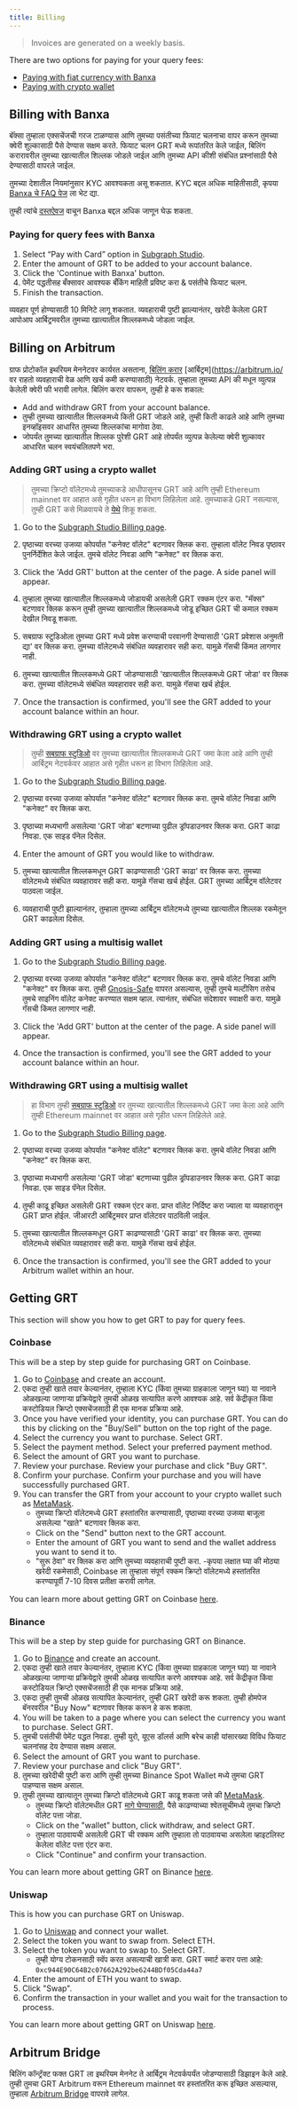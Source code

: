 ```yaml
---
title: Billing
---
```


> Invoices are generated on a weekly basis.

There are two options for paying for your query fees:

- [Paying with fiat currency with Banxa](#billing-with-banxa)
- [Paying with crypto wallet](#billing-on-arbitrum)

## Billing with Banxa

बॅंक्सा तुम्हाला एक्सचेंजची गरज टाळण्यास आणि तुमच्या पसंतीच्या फियाट चलनाचा वापर करून तुमच्या क्वेरी शुल्कासाठी पैसे देण्यास सक्षम करते. फियाट चलन GRT मध्ये रूपांतरित केले जाईल, बिलिंग करारावरील तुमच्या खात्यातील शिल्लक जोडले जाईल आणि तुमच्या API कीशी संबंधित प्रश्नांसाठी पैसे देण्यासाठी वापरले जाईल.

तुमच्या देशातील नियमांनुसार KYC आवश्यकता असू शकतात. KYC बद्दल अधिक माहितीसाठी, कृपया [Banxa चे FAQ पेज](https://docs.banxa.com/docs/faqs) ला भेट द्या.

तुम्ही त्यांचे [दस्तऐवज](https://docs.banxa.com/docs) वाचून Banxa बद्दल अधिक जाणून घेऊ शकता.

### Paying for query fees with Banxa

1. Select “Pay with Card” option in [Subgraph Studio](https://thegraph.com/studio/billing/?show=Deposit).
2. Enter the amount of GRT to be added to your account balance.
3. Click the 'Continue with Banxa' button.
4. पेमेंट पद्धतीसह बँक्सावर आवश्यक बँकिंग माहिती प्रविष्ट करा & पसंतीचे फियाट चलन.
5. Finish the transaction.

व्यवहार पूर्ण होण्यासाठी 10 मिनिटे लागू शकतात. व्यवहाराची पुष्टी झाल्यानंतर, खरेदी केलेला GRT आपोआप आर्बिट्रमवरील तुमच्या खात्यातील शिल्लकमध्ये जोडला जाईल.

## Billing on Arbitrum

ग्राफ प्रोटोकॉल इथरियम मेननेटवर कार्यरत असताना, [बिलिंग करार](https://arbiscan.io/address/0x1b07d3344188908fb6deceac381f3ee63c48477a) [आर्बिट्रम](https://arbitrum.io/ वर राहतो व्यवहाराची वेळ आणि खर्च कमी करण्यासाठी) नेटवर्क. तुम्हाला तुमच्या API की मधून व्युत्पन्न केलेली क्वेरी फी भरावी लागेल. बिलिंग करार वापरून, तुम्ही हे करू शकाल:

- Add and withdraw GRT from your account balance.
- तुम्ही तुमच्या खात्यातील शिल्लकमध्ये किती GRT जोडले आहे, तुम्ही किती काढले आहे आणि तुमच्या इनव्हॉइसवर आधारित तुमच्या शिल्लकांचा मागोवा ठेवा.
- जोपर्यंत तुमच्या खात्यातील शिल्लक पुरेशी GRT आहे तोपर्यंत व्युत्पन्न केलेल्या क्वेरी शुल्कावर आधारित चलन स्वयंचलितपणे भरा.

### Adding GRT using a crypto wallet

> तुमच्या क्रिप्टो वॉलेटमध्ये तुमच्याकडे आधीपासूनच GRT आहे आणि तुम्ही Ethereum mainnet वर आहात असे गृहीत धरून हा विभाग लिहिलेला आहे. तुमच्याकडे GRT नसल्यास, तुम्ही GRT कसे मिळवायचे ते [येथे](#getting-grt) शिकू शकता.

1. Go to the [Subgraph Studio Billing page](https://thegraph.com/studio/billing/).

2. पृष्ठाच्या वरच्या उजव्या कोपर्यात "कनेक्ट वॉलेट" बटणावर क्लिक करा. तुम्हाला वॉलेट निवड पृष्ठावर पुनर्निर्देशित केले जाईल. तुमचे वॉलेट निवडा आणि "कनेक्ट" वर क्लिक करा.

3. Click the 'Add GRT' button at the center of the page. A side panel will appear.

4. तुम्हाला तुमच्या खात्यातील शिल्लकमध्ये जोडायची असलेली GRT रक्कम एंटर करा. "मॅक्स" बटणावर क्लिक करून तुम्ही तुमच्या खात्यातील शिल्लकमध्ये जोडू इच्छित GRT ची कमाल रक्कम देखील निवडू शकता.

5. सबग्राफ स्टुडिओला तुमच्या GRT मध्ये प्रवेश करण्याची परवानगी देण्यासाठी 'GRT प्रवेशास अनुमती द्या' वर क्लिक करा. तुमच्या वॉलेटमध्ये संबंधित व्यवहारावर सही करा. यामुळे गॅसची किंमत लागणार नाही.

6. तुमच्या खात्यातील शिल्लकमध्ये GRT जोडण्यासाठी 'खात्यातील शिल्लकमध्ये GRT जोडा' वर क्लिक करा. तुमच्या वॉलेटमध्ये संबंधित व्यवहारावर सही करा. यामुळे गॅसचा खर्च होईल.

7. Once the transaction is confirmed, you'll see the GRT added to your account balance within an hour.

### Withdrawing GRT using a crypto wallet

> तुम्ही [सबग्राफ स्टुडिओ](https://thegraph.com/studio/billing/) वर तुमच्या खात्यातील शिल्लकमध्ये GRT जमा केला आहे आणि तुम्ही आर्बिट्रम नेटवर्कवर आहात असे गृहीत धरून हा विभाग लिहिलेला आहे.

1. Go to the [Subgraph Studio Billing page](https://thegraph.com/studio/billing/).

2. पृष्ठाच्या वरच्या उजव्या कोपर्यात "कनेक्ट वॉलेट" बटणावर क्लिक करा. तुमचे वॉलेट निवडा आणि "कनेक्ट" वर क्लिक करा.

3. पृष्ठाच्या मध्यभागी असलेल्या 'GRT जोडा' बटणाच्या पुढील ड्रॉपडाउनवर क्लिक करा. GRT काढा निवडा. एक साइड पॅनेल दिसेल.

4. Enter the amount of GRT you would like to withdraw.

5. तुमच्या खात्यातील शिल्लकमधून GRT काढण्यासाठी 'GRT काढा' वर क्लिक करा. तुमच्या वॉलेटमध्ये संबंधित व्यवहारावर सही करा. यामुळे गॅसचा खर्च होईल. GRT तुमच्या आर्बिट्रम वॉलेटवर पाठवला जाईल.

6. व्यवहाराची पुष्टी झाल्यानंतर, तुम्हाला तुमच्या आर्बिट्रम वॉलेटमध्ये तुमच्या खात्यातील शिल्लक रकमेतून GRT काढलेला दिसेल.

### Adding GRT using a multisig wallet

1. Go to the [Subgraph Studio Billing page](https://thegraph.com/studio/billing/).

2. पृष्ठाच्या वरच्या उजव्या कोपर्यात "कनेक्ट वॉलेट" बटणावर क्लिक करा. तुमचे वॉलेट निवडा आणि "कनेक्ट" वर क्लिक करा. तुम्ही [Gnosis-Safe](https://gnosis-safe.io/) वापरत असल्यास, तुम्ही तुमचे मल्टीसिग तसेच तुमचे साइनिंग वॉलेट कनेक्ट करण्यात सक्षम व्हाल. त्यानंतर, संबंधित संदेशावर स्वाक्षरी करा. यामुळे गॅसची किंमत लागणार नाही.

3. Click the 'Add GRT' button at the center of the page. A side panel will appear.

4. Once the transaction is confirmed, you'll see the GRT added to your account balance within an hour.

### Withdrawing GRT using a multisig wallet

> हा विभाग तुम्ही [सबग्राफ स्टुडिओ](https://thegraph.com/studio/billing/) वर तुमच्या खात्यातील शिल्लकमध्ये GRT जमा केला आहे आणि तुम्ही Ethereum mainnet वर आहात असे गृहीत धरून लिहिलेले आहे.

1. Go to the [Subgraph Studio Billing page](https://thegraph.com/studio/billing/).

2. पृष्ठाच्या वरच्या उजव्या कोपर्यात "कनेक्ट वॉलेट" बटणावर क्लिक करा. तुमचे वॉलेट निवडा आणि "कनेक्ट" वर क्लिक करा.

3. पृष्ठाच्या मध्यभागी असलेल्या 'GRT जोडा' बटणाच्या पुढील ड्रॉपडाउनवर क्लिक करा. GRT काढा निवडा. एक साइड पॅनेल दिसेल.

4. तुम्ही काढू इच्छित असलेली GRT रक्कम एंटर करा. प्राप्त वॉलेट निर्दिष्ट करा ज्याला या व्यवहारातून GRT प्राप्त होईल. जीआरटी आर्बिट्रमवर प्राप्त वॉलेटवर पाठविली जाईल.

5. तुमच्या खात्यातील शिल्लकमधून GRT काढण्यासाठी 'GRT काढा' वर क्लिक करा. तुमच्या वॉलेटमध्ये संबंधित व्यवहारावर सही करा. यामुळे गॅसचा खर्च होईल.

6. Once the transaction is confirmed, you'll see the GRT added to your Arbitrum wallet within an hour.

## Getting GRT

This section will show you how to get GRT to pay for query fees.

### Coinbase

This will be a step by step guide for purchasing GRT on Coinbase.

1. Go to [Coinbase](https://www.coinbase.com/) and create an account.
2. एकदा तुम्ही खाते तयार केल्यानंतर, तुम्हाला KYC (किंवा तुमच्या ग्राहकाला जाणून घ्या) या नावाने ओळखल्या जाणार्‍या प्रक्रियेद्वारे तुमची ओळख सत्यापित करणे आवश्यक आहे. सर्व केंद्रीकृत किंवा कस्टोडियल क्रिप्टो एक्सचेंजसाठी ही एक मानक प्रक्रिया आहे.
3. Once you have verified your identity, you can purchase GRT. You can do this by clicking on the "Buy/Sell" button on the top right of the page.
4. Select the currency you want to purchase. Select GRT.
5. Select the payment method. Select your preferred payment method.
6. Select the amount of GRT you want to purchase.
7. Review your purchase. Review your purchase and click "Buy GRT".
8. Confirm your purchase. Confirm your purchase and you will have successfully purchased GRT.
9. You can transfer the GRT from your account to your crypto wallet such as [MetaMask](https://metamask.io/).
   - तुमच्या क्रिप्टो वॉलेटमध्ये GRT हस्तांतरित करण्यासाठी, पृष्ठाच्या वरच्या उजव्या बाजूला असलेल्या "खाते" बटणावर क्लिक करा.
   - Click on the "Send" button next to the GRT account.
   - Enter the amount of GRT you want to send and the wallet address you want to send it to.
   - "सुरू ठेवा" वर क्लिक करा आणि तुमच्या व्यवहाराची पुष्टी करा. -कृपया लक्षात घ्या की मोठ्या खरेदी रकमेसाठी, Coinbase ला तुम्हाला संपूर्ण रक्कम क्रिप्टो वॉलेटमध्ये हस्तांतरित करण्यापूर्वी 7-10 दिवस प्रतीक्षा करावी लागेल.

You can learn more about getting GRT on Coinbase [here](https://help.coinbase.com/en/coinbase/trading-and-funding/buying-selling-or-converting-crypto/how-do-i-buy-digital-currency).

### Binance

This will be a step by step guide for purchasing GRT on Binance.

1. Go to [Binance](https://www.binance.com/en) and create an account.
2. एकदा तुम्ही खाते तयार केल्यानंतर, तुम्हाला KYC (किंवा तुमच्या ग्राहकाला जाणून घ्या) या नावाने ओळखल्या जाणार्‍या प्रक्रियेद्वारे तुमची ओळख सत्यापित करणे आवश्यक आहे. सर्व केंद्रीकृत किंवा कस्टोडियल क्रिप्टो एक्सचेंजसाठी ही एक मानक प्रक्रिया आहे.
3. एकदा तुम्ही तुमची ओळख सत्यापित केल्यानंतर, तुम्ही GRT खरेदी करू शकता. तुम्ही होमपेज बॅनरवरील "Buy Now" बटणावर क्लिक करून हे करू शकता.
4. You will be taken to a page where you can select the currency you want to purchase. Select GRT.
5. तुमची पसंतीची पेमेंट पद्धत निवडा. तुम्ही युरो, यूएस डॉलर्स आणि बरेच काही यांसारख्या विविध फियाट चलनांसह देय देण्यास सक्षम असाल.
6. Select the amount of GRT you want to purchase.
7. Review your purchase and click "Buy GRT".
8. तुमच्या खरेदीची पुष्टी करा आणि तुम्ही तुमच्या Binance Spot Wallet मध्ये तुमचा GRT पाहण्यास सक्षम असाल.
9. तुम्ही तुमच्या खात्यातून तुमच्या क्रिप्टो वॉलेटमध्ये GRT काढू शकता जसे की [MetaMask](https://metamask.io/).
   - तुमच्या क्रिप्टो वॉलेटमधील GRT [मागे घेण्यासाठी](https://www.binance.com/en/blog/ecosystem/how-to-transfer-crypto-from-binance-to-trust-wallet-8305050796630181570), पैसे काढण्याच्या श्वेतसूचीमध्ये तुमचा क्रिप्टो वॉलेट पत्ता जोडा.
   - Click on the "wallet" button, click withdraw, and select GRT.
   - तुम्हाला पाठवायची असलेली GRT ची रक्कम आणि तुम्हाला तो पाठवायचा असलेला व्हाइटलिस्ट केलेला वॉलेट पत्ता एंटर करा.
   - Click "Continue" and confirm your transaction.

You can learn more about getting GRT on Binance [here](https://www.binance.com/en/support/faq/how-to-buy-cryptocurrency-on-binance-homepage-400c38f5e0cd4b46a1d0805c296b5582).

### Uniswap

This is how you can purchase GRT on Uniswap.

1. Go to [Uniswap](https://app.uniswap.org/#/swap) and connect your wallet.
2. Select the token you want to swap from. Select ETH.
3. Select the token you want to swap to. Select GRT.
   - तुम्ही योग्य टोकनसाठी स्वॅप करत असल्याची खात्री करा. GRT स्मार्ट करार पत्ता आहे: `0xc944E90C64B2c07662A292be6244BDf05Cda44a7`
4. Enter the amount of ETH you want to swap.
5. Click "Swap".
6. Confirm the transaction in your wallet and you wait for the transaction to process.

You can learn more about getting GRT on Uniswap [here](https://support.uniswap.org/hc/en-us/articles/8370549680909-How-to-Swap-Tokens-).

## Arbitrum Bridge

बिलिंग कॉन्ट्रॅक्ट फक्त GRT ला इथरियम मेननेट ते आर्बिट्रम नेटवर्कपर्यंत जोडण्यासाठी डिझाइन केले आहे. तुम्ही तुमचा GRT Arbitrum वरून Ethereum mainnet वर हस्तांतरित करू इच्छित असल्यास, तुम्हाला [Arbitrum Bridge](https://bridge.arbitrum.io/?l2ChainId=42161) वापरावे लागेल.

